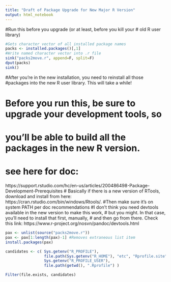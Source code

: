 ```yaml
---
title: "Draft of Package Upgrade for New Major R Version"
output: html_notebook
---
```


#Run this before you upgrade (or at least, before you kill your
# old R user library)
```r
#Gets character vector of all installed package names 
packs <- installed.packages()[,1] 
#Write named character vector into .r file
sink("packs2move.r", append=F, split=F)
dput(packs)
sink()
```

#After you're in the new installation, you need to reinstall all those
#packages into the new R user library. This will take a while! 

# Before you run this, be sure to upgrade your development tools, so
# you'll be able to build all the packages in the new R version.
# see here for doc:
https://support.rstudio.com/hc/en-us/articles/200486498-Package-Development-Prerequisites
# Basically if there is a new version of RTools, download and install from here:
 https://cran.rstudio.com/bin/windows/Rtools/.
#Then make sure it's on system PATH per doc recommendations 
#I don't think you need devtools available in the new version to make this work, 
# but you might. In that case, you'll need to install that first, manually, 
# and then go from there. Check this link:
https://www.r-project.org/nosvn/pandoc/devtools.html

 
```r
pax <- unlist(source("packs2move.r"))
pax <- pax[1:length(pax)-1] #Removes extraneous list item
install.packages(pax)
```



```r
candidates <- c( Sys.getenv("R_PROFILE"),
                 file.path(Sys.getenv("R_HOME"), "etc", "Rprofile.site"),
                 Sys.getenv("R_PROFILE_USER"),
                 file.path(getwd(), ".Rprofile") )

Filter(file.exists, candidates)
```

